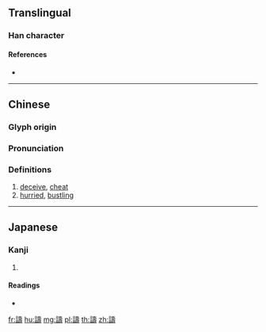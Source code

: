 {{character info/new}}
==Translingual==
{{Han simplified forms|譸|𬢪|诪|ex=y}}

===Han character===
{{Han char|rn=149|rad=言|as=14|sn=21|four=04641|canj=YRGNI|ids=⿰言壽}}

====References====
* {{Han ref|kx=1184.190|dkj=36050|dj=1647.260|hdz=64027.030|uh=8B78|ud=35704|bh=F64E|bd=63054}}

----

==Chinese==
{{zh-forms|s=诪}}

===Glyph origin===
{{Han etym}}

===Pronunciation===
{{zh-pron
|m=zhōu
|c=jau1
|h=pfs=
|md=
|mn=
|w=
|mc=y
|oc=y
|cat=
}}

===Definitions===
{{zh-hanzi}}

# [[deceive]], [[cheat]]
# [[hurried]], [[bustling]]

----

==Japanese==

===Kanji===
{{ja-kanji|grade=|rs=言14|style=ky|shin=𬢪}}

# {{defn|lang=ja|sort=言14}}

====Readings====
* {{ja-readings|on=[[ちゅう]] (chū), [[ちゅ]] (chu), [[じゅ]] (ju)|kun=[[のろう]] (norou)|nanori=}}

[[fr:譸]]
[[hu:譸]]
[[mg:譸]]
[[pl:譸]]
[[th:譸]]
[[zh:譸]]